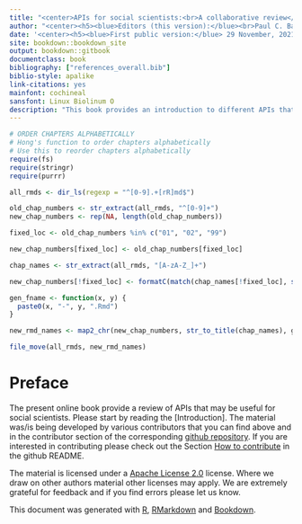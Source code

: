 ```yaml
---
title: "<center>APIs for social scientists:<br>A collaborative review</center>"
author: "<center><h5><blue>Editors (this version):</blue><br>Paul C. Bauer, Camille Landesvatter<br><br><blue>Authors & contributors:</blue><br>Paul C. Bauer, Jan Behnert, Lion Behrens, Chung-hong Chan, Lukas Isermann, Philipp Kadel, Melike N. Kaplan, Jana Klein, Markus Konrad, Barbara K. Kreis, Dean Lajic, Camille Landesvatter, Madleen Meier-Barthold, Ondrej Pekacek, Pirmin Stöckle, Malte Söhren</h5></center>"
date: '<center><h5><blue>First public version:</blue> 29 November, 2021<br><blue>This version:</blue> `r format(Sys.time(), "%d %B, %Y")`</h5></center>'
site: bookdown::bookdown_site
output: bookdown::gitbook
documentclass: book
bibliography: ["references_overall.bib"]
biblio-style: apalike
link-citations: yes
mainfont: cochineal
sansfont: Linux Biolinum O
description: "This book provides an introduction to different APIs that may be useful to social scientists."
---
```



```r
# ORDER CHAPTERS ALPHABETICALLY
# Hong's function to order chapters alphabetically
# Use this to reorder chapters alphabetically
require(fs)
require(stringr)
require(purrr)

all_rmds <- dir_ls(regexp = "^[0-9].+[rR]md$")

old_chap_numbers <- str_extract(all_rmds, "^[0-9]+")
new_chap_numbers <- rep(NA, length(old_chap_numbers))

fixed_loc <- old_chap_numbers %in% c("01", "02", "99")

new_chap_numbers[fixed_loc] <- old_chap_numbers[fixed_loc]

chap_names <- str_extract(all_rmds, "[A-zA-Z_]+")

new_chap_numbers[!fixed_loc] <- formatC(match(chap_names[!fixed_loc], sort(chap_names[!fixed_loc])) + 2, width = "2", flag = "0")

gen_fname <- function(x, y) {
  paste0(x, "-", y, ".Rmd")
}

new_rmd_names <- map2_chr(new_chap_numbers, str_to_title(chap_names), gen_fname)

file_move(all_rmds, new_rmd_names)


```


<!-- compile with 

bookdown::render_book("index.Rmd", "bookdown::gitbook")
bookdown::publish_book(
  name = "apis_for_social_scientists",
  account = "paul",
  server = "bookdown.org",
  render = c("none")
)

-->






# Preface {-}
The present online book provide a review of APIs that may be useful for social scientists. Please start by reading the [Introduction]. The material was/is being developed by various contributors that you can find above and in the contributor section of the corresponding [github repository](https://github.com/paulcbauer/apis_for_social_scientists_a_review). If you are interested in contributing please check out the Section [How to contribute](https://github.com/paulcbauer/apis_for_social_scientists_a_review#how-to-contribute) in the github README.

The material is licensed under a [Apache License 2.0](https://en.wikipedia.org/wiki/Apache_License) license. Where we draw on other authors material other licenses may apply. We are extremely grateful for feedback and if you find errors please let us know.

This document was generated with [R](https://www.r-project.org/), [RMarkdown](http://rmarkdown.rstudio.com/) and [Bookdown](https://bookdown.org/).








